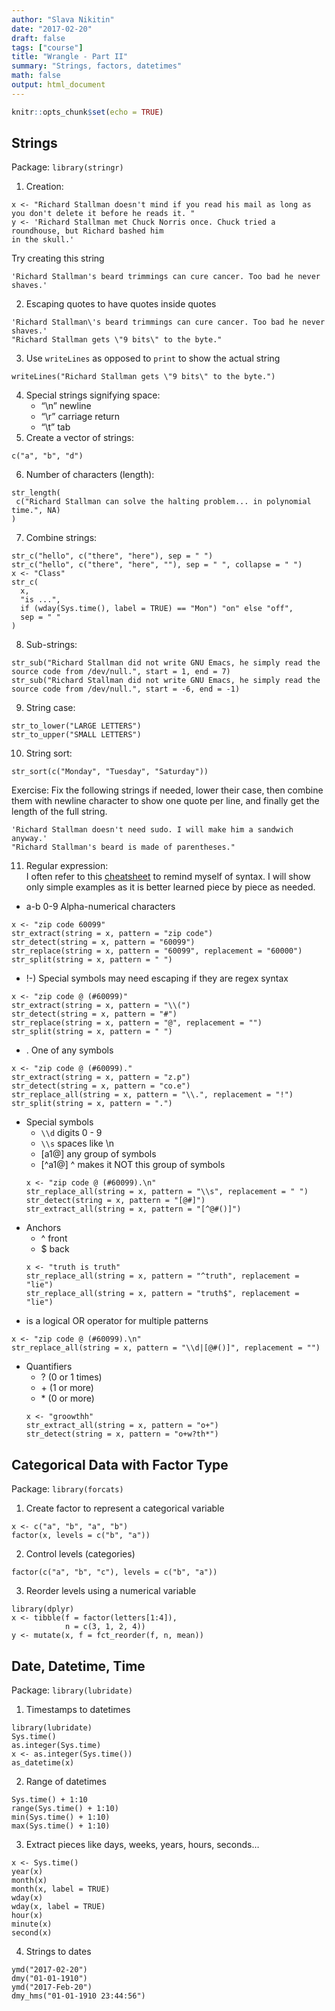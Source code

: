 ```yaml
---
author: "Slava Nikitin"
date: "2017-02-20"
draft: false
tags: ["course"]
title: "Wrangle - Part II"
summary: "Strings, factors, datetimes"
math: false
output: html_document
---
```


```r
knitr::opts_chunk$set(echo = TRUE)
```

## Strings
Package: `library(stringr)`

1. Creation: 
```
x <- "Richard Stallman doesn't mind if you read his mail as long as you don't delete it before he reads it. "
y <- 'Richard Stallman met Chuck Norris once. Chuck tried a roundhouse, but Richard bashed him 
in the skull.'
```
Try creating this string
```
'Richard Stallman's beard trimmings can cure cancer. Too bad he never shaves.'
```  

2. Escaping quotes to have quotes inside quotes 
```
'Richard Stallman\'s beard trimmings can cure cancer. Too bad he never shaves.'
"Richard Stallman gets \"9 bits\" to the byte."  
```  

3. Use `writeLines` as opposed to `print` to show the actual string
```
writeLines("Richard Stallman gets \"9 bits\" to the byte.")
```  

4. Special strings signifying space:
    - "\\n"	newline  
    - "\\r"	carriage return  
    - "\\t"	tab  

5. Create a vector of strings:
```
c("a", "b", "d")
```

6. Number of characters (length):
```
str_length(
 c("Richard Stallman can solve the halting problem... in polynomial time.", NA)
)
```

7. Combine strings:
```
str_c("hello", c("there", "here"), sep = " ")
str_c("hello", c("there", "here", ""), sep = " ", collapse = " ")
x <- "Class"
str_c(
  x,
  "is ...",
  if (wday(Sys.time(), label = TRUE) == "Mon") "on" else "off",
  sep = " "
)
```

8. Sub-strings:
```
str_sub("Richard Stallman did not write GNU Emacs, he simply read the source code from /dev/null.", start = 1, end = 7)
str_sub("Richard Stallman did not write GNU Emacs, he simply read the source code from /dev/null.", start = -6, end = -1)
```

9. String case:
```
str_to_lower("LARGE LETTERS")
str_to_upper("SMALL LETTERS")
```

10. String sort:
```
str_sort(c("Monday", "Tuesday", "Saturday"))
```
Exercise:
Fix the following strings if needed, lower their case, then combine them with newline character to show one quote per line, and finally get the length of the full string.
```
'Richard Stallman doesn't need sudo. I will make him a sandwich anyway.'
"Richard Stallman's beard is made of parentheses."
```

11. Regular expression:  
I often refer to this [cheatsheet](https://www.cheatography.com/davechild/cheat-sheets/regular-expressions/) to remind myself of syntax. I will show only simple examples as it is better learned piece by piece as needed.

- a-b 0-9 Alpha-numerical characters
```
x <- "zip code 60099"
str_extract(string = x, pattern = "zip code")
str_detect(string = x, pattern = "60099")
str_replace(string = x, pattern = "60099", replacement = "60000")
str_split(string = x, pattern = " ")
```
- !-) Special symbols may need escaping if they are regex syntax
```
x <- "zip code @ (#60099)"
str_extract(string = x, pattern = "\\(")
str_detect(string = x, pattern = "#")
str_replace(string = x, pattern = "@", replacement = "")
str_split(string = x, pattern = " ")
```

- . One of any symbols
```
x <- "zip code @ (#60099)."
str_extract(string = x, pattern = "z.p")
str_detect(string = x, pattern = "co.e")
str_replace_all(string = x, pattern = "\\.", replacement = "!")
str_split(string = x, pattern = ".")
```

- Special symbols
    + `\\d` digits 0 - 9
    + `\\s` spaces like \\n
    + [a1@] any group of symbols
    + [^a1@] ^ makes it NOT this group of symbols
```
x <- "zip code @ (#60099).\n"
str_replace_all(string = x, pattern = "\\s", replacement = " ")
str_detect(string = x, pattern = "[@#]")
str_extract_all(string = x, pattern = "[^@#()]")
```

- Anchors
    + ^ front
    + $ back
```
x <- "truth is truth"
str_replace_all(string = x, pattern = "^truth", replacement = "lie")
str_replace_all(string = x, pattern = "truth$", replacement = "lie")
```

- | is a logical OR operator for multiple patterns
```
x <- "zip code @ (#60099).\n"
str_replace_all(string = x, pattern = "\\d|[@#()]", replacement = "")
```
- Quantifiers   
    * ? (0 or 1 times)
    * \+ (1 or more)
    * \* (0 or more)
```
x <- "groowthh"
str_extract_all(string = x, pattern = "o+")
str_detect(string = x, pattern = "o+w?th*")
```

## Categorical Data with Factor Type
Package: `library(forcats)`

1. Create factor to represent a categorical variable
```
x <- c("a", "b", "a", "b")
factor(x, levels = c("b", "a"))
```

2. Control levels (categories)
```
factor(c("a", "b", "c"), levels = c("b", "a"))
```

3. Reorder levels using a numerical variable
```
library(dplyr)
x <- tibble(f = factor(letters[1:4]),
            n = c(3, 1, 2, 4))
y <- mutate(x, f = fct_reorder(f, n, mean))
```

## Date, Datetime, Time
Package: `library(lubridate)`

1. Timestamps to datetimes
```
library(lubridate)
Sys.time()
as.integer(Sys.time)
x <- as.integer(Sys.time())
as_datetime(x)
```

2. Range of datetimes
```
Sys.time() + 1:10
range(Sys.time() + 1:10)
min(Sys.time() + 1:10)
max(Sys.time() + 1:10)
```

3. Extract pieces like days, weeks, years, hours, seconds...
```
x <- Sys.time()
year(x)
month(x)
month(x, label = TRUE)
wday(x)
wday(x, label = TRUE)
hour(x)
minute(x)
second(x)
```

4. Strings to dates
```
ymd("2017-02-20")
dmy("01-01-1910")
ymd("2017-Feb-20")
dmy_hms("01-01-1910 23:44:56")
```


